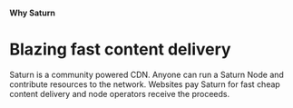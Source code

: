 #### Why Saturn

# Blazing fast content delivery

Saturn is a community powered CDN. Anyone can run a Saturn Node and contribute resources to the network. Websites pay Saturn for fast cheap content delivery and node operators receive the proceeds.